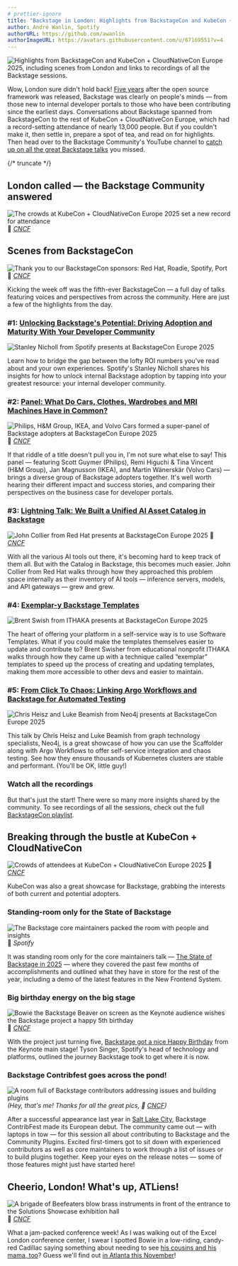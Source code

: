 ```yaml
---
# prettier-ignore
title: "Backstage in London: Highlights from BackstageCon and KubeCon + CloudNativeCon Europe 2025"
author: André Wanlin, Spotify
authorURL: https://github.com/awanlin
authorImageURL: https://avatars.githubusercontent.com/u/67169551?v=4
---
```


![Highlights from BackstageCon and KubeCon + CloudNativeCon Europe 2025, including scenes from London and links to recordings of all the Backstage sessions.](assets/2025-04-29/backstagecon-kubecon-2025-london.png)

Wow, London sure didn't hold back! [Five years][birthday] after the open source framework was released, Backstage was clearly on people's minds — from those new to internal developer portals to those who have been contributing since the earliest days. Conversations about Backstage spanned from BackstageCon to the rest of KubeCon + CloudNativeCon Europe, which had a record-setting attendance of nearly 13,000 people. But if you couldn't make it, then settle in, prepare a spot of tea, and read on for highlights. Then head over to the Backstage Community's YouTube channel to [catch up on all the great Backstage talks][playlist] you missed.

[birthday]: https://www.youtube.com/watch?v=74ayHL1WHiE&list=PL8iP9yIjU0Q3K8LV_a9CcFmhvvNTAUzL1
[playlist]: https://www.youtube.com/playlist?list=PL8iP9yIjU0Q3K8LV_a9CcFmhvvNTAUzL1

{/* truncate */}

## London called — the Backstage Community answered

![The crowds at KubeCon + CloudNativeCon Europe 2025 set a new record for attendance](assets/2025-04-29/kc25london-crowds-entering.jpg)
📸 _[CNCF][flickr]_

## Scenes from BackstageCon

![Thank you to our BackstageCon sponsors: Red Hat, Roadie, Spotify, Port](assets/2025-04-29/kc25london-sponsors.jpg)
📸 _[CNCF][flickr]_

Kicking the week off was the fifth-ever BackstageCon — a full day of talks featuring voices and perspectives from across the community. Here are just a few of the highlights from the day.

### #1: [Unlocking Backstage's Potential: Driving Adoption and Maturity With Your Developer Community][1]

![Stanley Nicholl from Spotify presents at BackstageCon Europe 2025](assets/2025-04-29/kc25london-spotify.png)

Learn how to bridge the gap between the lofty ROI numbers you've read about and your own experiences. Spotify's Stanley Nicholl shares his insights for how to unlock internal Backstage adoption by tapping into your greatest resource: your internal developer community.

[1]: https://www.youtube.com/watch?v=Rg3ANYLyFoM&list=PL8iP9yIjU0Q3K8LV_a9CcFmhvvNTAUzL1

### #2: [Panel: What Do Cars, Clothes, Wardrobes and MRI Machines Have in Common?][2]

![Philips, H&M Group, IKEA, and Volvo Cars formed a super-panel of Backstage adopters at BackstageCon Europe 2025](assets/2025-04-29/kc25london-panel.jpg)
📸 _[CNCF][flickr]_

If that riddle of a title doesn't pull you in, I'm not sure what else to say! This panel — featuring Scott Guymer (Philips), Remi Higuchi & Tina Vincent (H&M Group), Jan Magnusson (IKEA), and Martin Wänerskär (Volvo Cars) — brings a diverse group of Backstage adopters together. It's well worth hearing their different impact and success stories, and comparing their perspectives on the business case for developer portals.

[2]: https://www.youtube.com/watch?v=h6BgF9dQDNo&list=PL8iP9yIjU0Q3K8LV_a9CcFmhvvNTAUzL1

### #3: [Lightning Talk: We Built a Unified AI Asset Catalog in Backstage][3]

![John Collier from Red Hat presents at BackstageCon Europe 2025](assets/2025-04-29/kc25london-redhat.jpg)
📸 _[CNCF][flickr]_

With all the various AI tools out there, it's becoming hard to keep track of them all. But with the Catalog in Backstage, this becomes much easier. John Collier from Red Hat walks through how they approached this problem space internally as their inventory of AI tools — inference servers, models, and API gateways — grew and grew.

[3]: https://www.youtube.com/watch?v=tUR_2Nk0v4E&list=PL8iP9yIjU0Q3K8LV_a9CcFmhvvNTAUzL1

### #4: [Exemplar-y Backstage Templates][4]

![Brent Swish from ITHAKA presents at BackstageCon Europe 2025](assets/2025-04-29/kc25london-ithaka.png)

The heart of offering your platform in a self-service way is to use Software Templates. What if you could make the templates themselves easier to update and contribute to? Brent Swisher from educational nonprofit ITHAKA walks through how they came up with a technique called “exemplar” templates to speed up the process of creating and updating templates, making them more accessible to other devs and easier to maintain.

[4]: https://www.youtube.com/watch?v=xY7fVOVsK_A&list=PL8iP9yIjU0Q3K8LV_a9CcFmhvvNTAUzL1

### #5: [From Click To Chaos: Linking Argo Workflows and Backstage for Automated Testing][5]

![Chris Heisz and Luke Beamish from Neo4j presents at BackstageCon Europe 2025](assets/2025-04-29/kc25london-neo4j.png)

This talk by Chris Heisz and Luke Beamish from graph technology specialists, Neo4j, is a great showcase of how you can use the Scaffolder along with Argo Workflows to offer self-service integration and chaos testing. See how they ensure thousands of Kubernetes clusters are stable and performant. (You'll be OK, little guy!)

[5]: https://www.youtube.com/watch?v=qukwR1RDrFg&list=PL8iP9yIjU0Q3K8LV_a9CcFmhvvNTAUzL1

### Watch all the recordings

But that's just the start! There were so many more insights shared by the community. To see recordings of all the sessions, check out the full [BackstageCon playlist][playlist].

## Breaking through the bustle at KubeCon + CloudNativeCon

![Crowds of attendees at KubeCon + CloudNativeCon Europe 2025](assets/2025-04-29/kc25london-crowds-from-above.jpg)
📸 _[CNCF][flickr]_

KubeCon was also a great showcase for Backstage, grabbing the interests of both current and potential adopters.

### Standing-room only for the State of Backstage

![The Backstage core maintainers packed the room with people and insights](assets/2025-04-29/kc25london-maintainers-talk.jpg)
📸 _Spotify_

It was standing room only for the core maintainers talk — [The State of Backstage in 2025][state] — where they covered the past few months of accomplishments and outlined what they have in store for the rest of the year, including a demo of the latest features in the New Frontend System.

[state]: https://www.youtube.com/watch?v=anqWhSnN7sA&list=PL8iP9yIjU0Q3K8LV_a9CcFmhvvNTAUzL1

### Big birthday energy on the big stage

![Bowie the Backstage Beaver on screen as the Keynote audience wishes the Backstage project a happy 5th birthday](assets/2025-04-29/kc25london-keynote.jpg)
📸 _[CNCF][flickr]_

With the project just turning five, [Backstage got a nice Happy Birthday][keynote] from the Keynote main stage! Tyson Singer, Spotify's head of technology and platforms, outlined the journey Backstage took to get where it is now.

[keynote]: https://www.youtube.com/watch?v=JqG1wey7-Ao&t=563s

### Backstage Contribfest goes across the pond!

![A room full of Backstage contributors addressing issues and building plugins](assets/2025-04-29/kc25london-contribfest.jpg)
_(Hey, that's me! Thanks for all the great pics, 📸 [CNCF][flickr])_

After a successful appearance last year in [Salt Lake City][slc], Backstage ContribFest made its European debut. The community came out — with laptops in tow — for this session all about contributing to Backstage and the Community Plugins. Excited first-timers got to sit down with experienced contributors as well as core maintainers to work through a list of issues or to build plugins together. Keep your eyes on the release notes — some of those features might just have started here!

[slc]: https://backstage.io/blog/2024/12/09/kubecon-slc-24

## Cheerio, London! What's up, ATLiens!

![A brigade of Beefeaters blow brass instruments in front of the entrance to the Solutions Showcase exhibition hall](assets/2025-04-29/kc25london-beefeaters.jpg)
📸 _[CNCF][flickr]_

What a jam-packed conference week! As I was walking out of the Excel London conference center, I swear I spotted Bowie in a low-riding, candy-red Cadillac saying something about needing to see [his cousins and his mama, too][spotify]? Guess we'll find out [in Atlanta this November][na]!

[spotify]: https://open.spotify.com/track/2oLwDI8tZUOh6SmTMRRfKs?si=61b5e96260c34592
[na]: https://events.linuxfoundation.org/kubecon-cloudnativecon-north-america/
[flickr]: https://www.flickr.com/photos/143247548@N03/albums/72177720324566471
